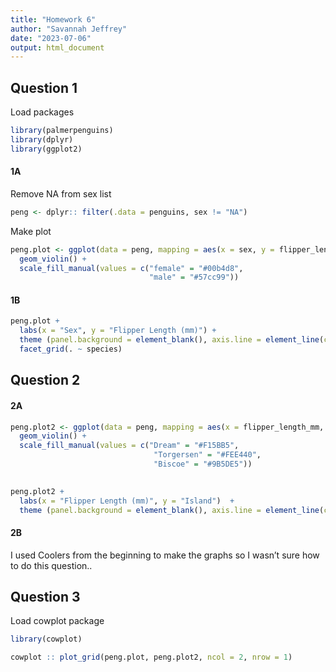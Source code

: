 ```yaml
---
title: "Homework 6"
author: "Savannah Jeffrey"
date: "2023-07-06"
output: html_document
---
```


## Question 1

Load packages 

```r
library(palmerpenguins)
library(dplyr)
library(ggplot2)
```

#### 1A

Remove NA from sex list 
```r
peng <- dplyr:: filter(.data = penguins, sex != "NA")
```

Make plot 
```r
peng.plot <- ggplot(data = peng, mapping = aes(x = sex, y = flipper_length_mm, fill = sex)) +
  geom_violin() +
  scale_fill_manual(values = c("female" = "#00b4d8",
                               "male" = "#57cc99"))
```

#### 1B 

```r
peng.plot +
  labs(x = "Sex", y = "Flipper Length (mm)") +
  theme (panel.background = element_blank(), axis.line = element_line(color = "black"), legend.title = element_blank(), legend.position = c(0.8,0.2)) +
  facet_grid(. ~ species)
```

## Question 2

#### 2A

```r
peng.plot2 <- ggplot(data = peng, mapping = aes(x = flipper_length_mm, y = island, fill = island)) +
  geom_violin() +
  scale_fill_manual(values = c("Dream" = "#F15BB5",
                                "Torgersen" = "#FEE440",
                                "Biscoe" = "#9B5DE5")) 
  
```

```r
peng.plot2 +
  labs(x = "Flipper Length (mm)", y = "Island")  +
  theme (panel.background = element_blank(), axis.line = element_line(color = "black"), legend.title = element_blank(), legend.position = c(0.9,0.7))
```

#### 2B

I used Coolers from the beginning to make the graphs so I wasn't sure how to do this question.. 

## Question 3

Load cowplot package
```r
library(cowplot)
```

```r
cowplot :: plot_grid(peng.plot, peng.plot2, ncol = 2, nrow = 1)
```
